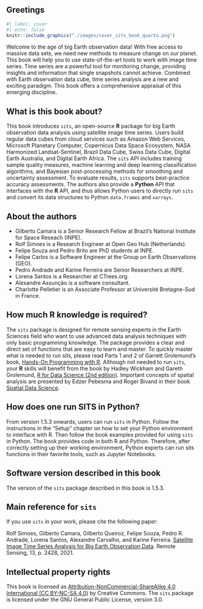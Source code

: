 ## Greetings {-}

::: {layout-ncol="2"}
```r
#| label: cover
#| echo: false
knitr::include_graphics("./images/cover_sits_book_quarto.png") 
```

Welcome to the age of big Earth observation data! With free access to massive data sets, we need new methods to measure change on our planet. This book will help you to use state-of-the-art tools to work with image time series. Time series are a powerful tool for monitoring change, providing insights and information that single snapshots cannot achieve. Combined with Earth observation data cube, time series analysis are a new and exciting paradigm. This book offers a comprehensive appraisal of this emerging discipline.
:::

## What is this book about? {-}

This book introduces `sits`, an open-source **R** package for big Earth observation data analysis using satellite image time series. Users build regular data cubes from cloud services such as Amazon Web Services, Microsoft Planetary Computer, Copernicus Data Space Ecosystem, NASA Harmonized Landsat-Sentinel, Brazil Data Cube, Swiss Data Cube, Digital Earth Australia, and Digital Earth Africa. The `sits` API includes training sample quality measures, machine learning and deep learning classification algorithms, and Bayesian post-processing methods for smoothing and uncertainty assessment. To evaluate results, `sits` supports best-practice accuracy assessments. The authors also provide a **Python** API that interfaces with the **R** API, and thus allows Python users to directly run `sits` and convert its data structures to Python `data.frames` and `xarrays`.


## About the authors{-}

- Gilberto Camara is a Senior Research Fellow at Brazil's National Institute for Space Reseach (INPE). 
- Rolf Simoes is a Research Engineer at Open Geo Hub (Netherlands). 
- Felipe Souza and Pedro Brito are PhD students at INPE. 
- Felipe Carlos is a Software Engineer at the Group on Earth Observations (GEO). 
- Pedro Andrade and Karine Ferreira are Senior Researchers at INPE. 
- Lorena Santos is a Researcher at CTrees.org. 
- Alexandre Assunção is a software consultant. 
- Charlotte Pelletier is an Associate Professor at Université Bretagne-Sud in France. 


## How much R knowledge is required? {.unnumbered}

The `sits` package is designed for remote sensing experts in the Earth Sciences field who want to use advanced data analysis techniques with only basic programming knowledge. The package provides a clear and direct set of functions that are easy to learn and master. To quickly master what is needed to run sits, please read Parts 1 and 2 of Garrett Grolemund’s book, [Hands-On Programming with R](https://rstudio-education.github.io/hopr/). Although not needed to run `sits`, your **R** skills will benefit from the book by Hadley Wickham and Gareth Grolemund, [R for Data Science (2nd edition)](https://r4ds.hadley.nz/). Important concepts of spatial analysis are presented by Edzer Pebesma and Roger Bivand in their book [Spatial Data Science](https://r-spatial.org/book/).

## How does one run SITS in Python? {.unnumbered}

From version 1.5.3 onwards, users can run `sits` in Python. Follow the instructions in the “Setup” chapter on how to set your Python environment to interface with R. Then follow the book examples provided for using `sits` in Python. The book provides code in both R and Python. Therefore, after correctly setting up their working environment, Python experts can run sits functions in their favorite tools, such as Jupyter Notebooks.

## Software version described in this book {.unnumbered}

The version of the `sits` package described in this book is 1.5.3.

## Main reference for `sits` {.unnumbered}

If you use `sits` in your work, please cite the following paper:

Rolf Simoes, Gilberto Camara, Gilberto Queiroz, Felipe Souza, Pedro R. Andrade, Lorena Santos, Alexandre Carvalho, and Karine Ferreira. [Satellite Image Time Series Analysis for Big Earth Observation Data](%5Bhttps://doi.org/10.3390/rs13132428). Remote Sensing, 13, p. 2428, 2021.

## Intellectual property rights {.unnumbered}

This book is licensed as [Attribution-NonCommercial-ShareAlike 4.0 International (CC BY-NC-SA 4.0)](https://creativecommons.org/licenses/by-nc-sa/4.0/) by Creative Commons. The `sits` package is licensed under the GNU General Public License, version 3.0.
